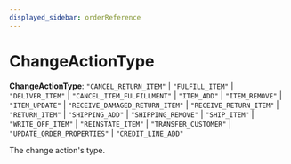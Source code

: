 ```yaml
---
displayed_sidebar: orderReference
---
```



# ChangeActionType

 **ChangeActionType**: `"CANCEL_RETURN_ITEM"` \| `"FULFILL_ITEM"` \| `"DELIVER_ITEM"` \| `"CANCEL_ITEM_FULFILLMENT"` \| `"ITEM_ADD"` \| `"ITEM_REMOVE"` \| `"ITEM_UPDATE"` \| `"RECEIVE_DAMAGED_RETURN_ITEM"` \| `"RECEIVE_RETURN_ITEM"` \| `"RETURN_ITEM"` \| `"SHIPPING_ADD"` \| `"SHIPPING_REMOVE"` \| `"SHIP_ITEM"` \| `"WRITE_OFF_ITEM"` \| `"REINSTATE_ITEM"` \| `"TRANSFER_CUSTOMER"` \| `"UPDATE_ORDER_PROPERTIES"` \| `"CREDIT_LINE_ADD"`

The change action's type.
